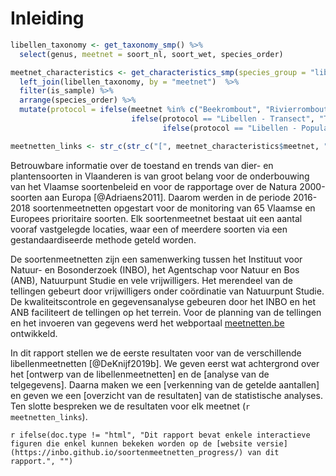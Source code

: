 # Inleiding

```r

libellen_taxonomy <- get_taxonomy_smp() %>%
  select(genus, meetnet = soort_nl, soort_wet, species_order)

meetnet_characteristics <- get_characteristics_smp(species_group = "libellen") %>%
  left_join(libellen_taxonomy, by = "meetnet")  %>%
  filter(is_sample) %>%
  arrange(species_order) %>%
  mutate(protocol = ifelse(meetnet %in% c("Beekrombout", "Rivierrombout"), "Transecttelling Larvendhuidjes",
                           ifelse(protocol == "Libellen - Transect", "Transecttelling imago's",
                                  ifelse(protocol == "Libellen - Populatietelling per locatie", "Gebiedstelling imago's", NA))))

meetnetten_links <- str_c(str_c("[", meetnet_characteristics$meetnet, "]", collapse = ", "))

```


Betrouwbare informatie over de toestand en trends van dier- en plantensoorten in Vlaanderen is van
groot belang voor de onderbouwing van het Vlaamse soortenbeleid en voor de rapportage over de Natura 2000-soorten aan Europa [@Adriaens2011]. Daarom werden in de periode 2016-2018 soortenmeetnetten opgestart voor de monitoring van 65 Vlaamse en Europees prioritaire soorten. Elk soortenmeetnet bestaat uit een aantal vooraf vastgelegde locaties, waar een of meerdere soorten via een gestandaardiseerde methode geteld worden. 

De soortenmeetnetten zijn een samenwerking tussen het Instituut voor Natuur- en Bosonderzoek (INBO), het Agentschap voor Natuur en Bos (ANB), Natuurpunt Studie en vele vrijwilligers. Het merendeel van de tellingen gebeurt door vrijwilligers onder coördinatie van Natuurpunt Studie. De kwaliteitscontrole en gegevensanalyse gebeuren door het INBO en het ANB faciliteert de tellingen op het terrein. Voor de planning van de tellingen en het invoeren van gegevens werd het webportaal [meetnetten.be](https://www.meetnetten.be) ontwikkeld. 

In dit rapport stellen we de eerste resultaten voor van de verschillende libellenmeetnetten [@DeKnijf2019b]. We geven eerst wat achtergrond over het [ontwerp van de libellenmeetnetten] en de [analyse van de telgegevens]. Daarna maken we een [verkenning van de getelde aantallen] en geven we een [overzicht van de resultaten] van de statistische analyses. Ten slotte bespreken we de resultaten voor elk meetnet (`r meetnetten_links`).     

`r ifelse(doc.type != "html", "Dit rapport bevat enkele interactieve figuren die enkel kunnen bekeken worden op de [website versie](https://inbo.github.io/soortenmeetnetten_progress/) van dit rapport.", "")`

